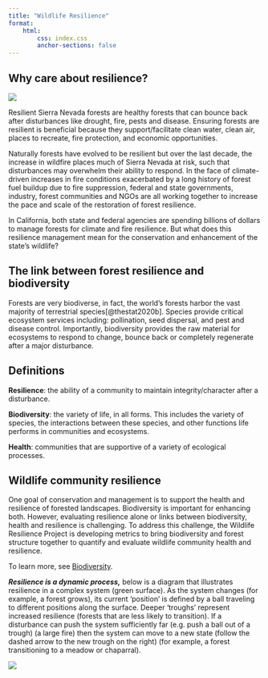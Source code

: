 ```yaml
---
title: "Wildlife Resilience"
format: 
    html:
        css: index.css
        anchor-sections: false
---
```


## Why care about resilience?

![](images/ForestType_Collage.png){fig-align="center"}

Resilient Sierra Nevada forests are healthy forests that can bounce back after disturbances like drought, fire, pests and disease. Ensuring forests are resilient is beneficial because they support/facilitate clean water, clean air, places to recreate, fire protection, and economic opportunities.

Naturally forests have evolved to be resilient but over the last decade, the increase in wildfire places much of Sierra Nevada at risk, such that disturbances may overwhelm their ability to respond. In the face of climate-driven increases in fire conditions exacerbated by a long history of forest fuel buildup due to fire suppression, federal and state governments, industry, forest communities and NGOs are all working together to increase the pace and scale of the restoration of forest resilience.

In California, both state and federal agencies are spending billions of dollars to manage forests for climate and fire resilience. But what does this resilience management mean for the conservation and enhancement of the state's wildlife?

## The link between forest resilience and biodiversity

Forests are very biodiverse, in fact, the world's forests harbor the vast majority of terrestrial species[@thestat2020b]. Species provide critical ecosystem services including: pollination, seed dispersal, and pest and disease control. Importantly, biodiversity provides the raw material for ecosystems to respond to change, bounce back or completely regenerate after a major disturbance. 

::: callout-tip
## Definitions

**Resilience**: the ability of a community to maintain integrity/character after a disturbance.

**Biodiversity**: the variety of life, in all forms. This includes the variety of species, the interactions between these species, and other functions life performs in communities and ecosystems.

**Health**: communities that are supportive of a variety of ecological processes.
:::


## Wildlife community resilience

One goal of conservation and management is to support the health and resilience of forested landscapes. Biodiversity is important for enhancing both. However, evaluating resilience alone or links between biodiversity, health and resilience is challenging. To address this challenge, the Wildlife Resilience Project is developing metrics to bring biodiversity and forest structure together to quantify and evaluate wildlife community health and resilience. 

To learn more, see [Biodiversity](biodiversity.qmd). <!-- <iframe src="pdf/Metrics_Wildlife_Community_Resilience_Summary.pdf" width="100%" height="1000px"> -->

***Resilience is a dynamic process,*** below is a diagram that illustrates resilience in a complex system (green surface). As the system changes (for example, a forest grows), its current 'position' is defined by a ball traveling to different positions along the surface. Deeper 'troughs' represent increased resilience (forests that are less likely to transition). If a disturbance can push the system sufficiently far (e.g. push a ball out of a trough) (a large fire) then the system can move to a new state (follow the dashed arrow to the new trough on the right) (for example, a forest transitioning to a meadow or chaparral).

[![](images/Roopnarine_Angielczyk_2016_Resilience_Image.png){fig-alt="Figure from Roopnarine and Angielczyk 2016." fig-align="center"}](https://www.researchgate.net/publication/309242056_The_Stability_of_Ecological_Communities_as_an_Agent_of_Evolutionary_Selection)

## 
